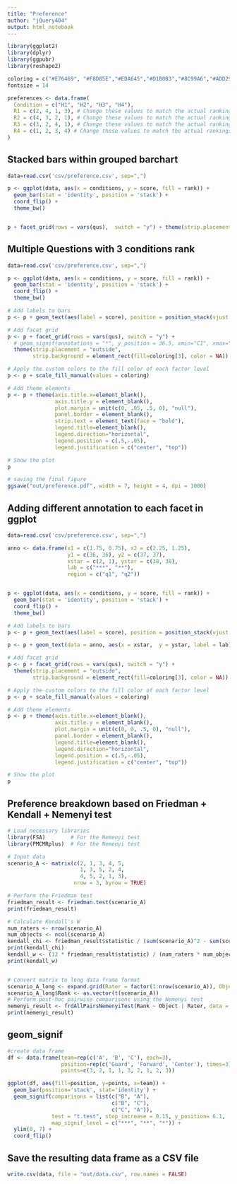 ```yaml
---
title: "Preference"
author: "jQuery404"
output: html_notebook
---
```



```r
library(ggplot2)
library(dplyr)
library(ggpubr)
library(reshape2)

coloring = c("#E76469", "#F8D85E","#EDA645","#D1B0B3","#8C99A6","#ADD299","#4FA490","#3B7F9F")
fontsize = 14

preferences <- data.frame(
  Condition = c("H1", "H2", "H3", "H4"),
  R1 = c(2, 4, 1, 3), # Change these values to match the actual rankings in the study
  R2 = c(4, 3, 2, 1), # Change these values to match the actual rankings in the study
  R3 = c(3, 2, 4, 1), # Change these values to match the actual rankings in the study
  R4 = c(1, 2, 3, 4) # Change these values to match the actual rankings in the study
)

```


## Stacked bars within grouped barchart

```r
data=read.csv('csv/preference.csv', sep=",")

p <- ggplot(data, aes(x = conditions, y = score, fill = rank)) + 
  geom_bar(stat = 'identity', position = 'stack') + 
  coord_flip() +
  theme_bw()


p + facet_grid(rows = vars(qus),  switch = "y") + theme(strip.placement = "outside")
```

## Multiple Questions with 3 conditions rank

```r
data=read.csv('csv/preference.csv', sep=",")

p <- ggplot(data, aes(x = conditions, y = score, fill = rank)) + 
  geom_bar(stat = 'identity', position = 'stack') + 
  coord_flip() +
  theme_bw()

# Add labels to bars
p <- p + geom_text(aes(label = score), position = position_stack(vjust = 0.5), color = "black", size = 4)

# Add facet grid
p <- p + facet_grid(rows = vars(qus), switch = "y") + 
  # geom_signif(annotations = "*", y_position = 36.5, xmin="C1", xmax="C2") +
  theme(strip.placement = "outside",
        strip.background = element_rect(fill=coloring[3], color = NA))

# Apply the custom colors to the fill color of each factor level
p <- p + scale_fill_manual(values = coloring)

# Add theme elements
p <- p + theme(axis.title.x=element_blank(),
               axis.title.y = element_blank(), 
               plot.margin = unit(c(0, .05, .5, 0), "null"),
               panel.border = element_blank(),
               strip.text = element_text(face = "bold"),
               legend.title=element_blank(),
               legend.direction="horizontal",
               legend.position = c(.5,-.05),
               legend.justification = c("center", "top"))

# Show the plot
p

# saving the final figure
ggsave("out/preference.pdf", width = 7, height = 4, dpi = 1000)
```
## Adding different annotation to each facet in ggplot

```r
data=read.csv('csv/preference.csv', sep=",")

anno <- data.frame(x1 = c(1.75, 0.75), x2 = c(2.25, 1.25), 
                   y1 = c(36, 36), y2 = c(37, 37), 
                   xstar = c(2, 1), ystar = c(38, 38),
                   lab = c("***", "**"),
                   region = c("q1", "q2"))


p <- ggplot(data, aes(x = conditions, y = score, fill = rank)) + 
  geom_bar(stat = 'identity', position = 'stack') + 
  coord_flip() +
  theme_bw()

# Add labels to bars
p <- p + geom_text(aes(label = score), position = position_stack(vjust = 0.5), color = "black", size = 4)

p <- p + geom_text(data = anno, aes(x = xstar,  y = ystar, label = lab))

# Add facet grid
p <- p + facet_grid(rows = vars(qus), switch = "y") + 
  theme(strip.placement = "outside",
        strip.background = element_rect(fill=coloring[3], color = NA))

# Apply the custom colors to the fill color of each factor level
p <- p + scale_fill_manual(values = coloring)

# Add theme elements
p <- p + theme(axis.title.x=element_blank(),
               axis.title.y = element_blank(), 
               plot.margin = unit(c(0, 0, .5, 0), "null"),
               panel.border = element_blank(),
               legend.title=element_blank(),
               legend.direction="horizontal",
               legend.position = c(.5,-.05),
               legend.justification = c("center", "top"))

# Show the plot
p
```


## Preference breakdown based on Friedman + Kendall + Nemenyi test

```r
# Load necessary libraries
library(FSA)        # For the Nemenyi test
library(PMCMRplus)  # For the Nemenyi test

# Input data
scenario_A <- matrix(c(2, 1, 3, 4, 5,
                       1, 3, 5, 2, 4,
                       4, 5, 2, 1, 3),
                     nrow = 3, byrow = TRUE)

# Perform the Friedman test
friedman_result <- friedman.test(scenario_A)
print(friedman_result)

# Calculate Kendall's W
num_raters <- nrow(scenario_A)
num_objects <- ncol(scenario_A)
kendall_chi <- friedman_result$statistic / (sum(scenario_A)^2 - sum(scenario_A)^3 / (length(scenario_A) + 1))
print(kendall_chi)
kendall_w <- (12 * friedman_result$statistic) / (num_raters * num_objects * (num_objects + 1))
print(kendall_w)


# Convert matrix to long data frame format
scenario_A_long <- expand.grid(Rater = factor(1:nrow(scenario_A)), Object = factor(1:ncol(scenario_A)))
scenario_A_long$Rank <- as.vector(t(scenario_A))
# Perform post-hoc pairwise comparisons using the Nemenyi test
nemenyi_result <- frdAllPairsNemenyiTest(Rank ~ Object | Rater, data = scenario_A_long)
print(nemenyi_result)
```




## geom_signif

```r
#create data frame
df <- data.frame(team=rep(c('A', 'B', 'C'), each=3),
                 position=rep(c('Guard', 'Forward', 'Center'), times=3),
                 points=c(3, 2, 1, 1, 3, 2, 1, 2, 3))

ggplot(df, aes(fill=position, y=points, x=team)) + 
  geom_bar(position='stack', stat='identity') + 
  geom_signif(comparisons = list(c("B", "A"),
                                 c("B", "C"),
                                 c("C", "A")),
              test = "t.test", step_increase = 0.15, y_position= 6.1,
              map_signif_level = c("***", "**", "*")) +
  ylim(0, 7) +
  coord_flip()
```


## Save the resulting data frame as a CSV file

```r
write.csv(data, file = "out/data.csv", row.names = FALSE)
```
